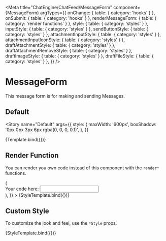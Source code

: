 
<Meta
  title="ChatEngine/ChatFeed/MessageForm"
  component={MessageForm}
  argTypes={{
    onChange: { table: { category: 'hooks' } },
    onSubmit: { table: { category: 'hooks' } },
    renderMessageForm: { table: { category: 'render functions' } },
    style: { table: { category: 'styles' } },
    inputStyle: { table: { category: 'styles' } },
    sendButtonStyle: { table: { category: 'styles' } },
    attachmentInputStyle: { table: { category: 'styles' } },
    attachmentInputIconStyle: { table: { category: 'styles' } },
    draftAttachmentStyle: { table: { category: 'styles' } },
    draftAttachmentRemoveStyle: { table: { category: 'styles' } },
    draftImageStyle: { table: { category: 'styles' } },
    draftFileStyle: { table: { category: 'styles' } },
  }}
/>


# MessageForm

This message form is for making and sending Messages.

## Default

<Story
  name="Default"
  args={{
    style: {
      maxWidth: '600px',
      boxShadow: '0px 0px 3px 6px rgba(0, 0, 0, 0.1)',
    },
  }}
>
  {Template.bind({})}
</Story>

<ArgsTable story="Default" />

## Render Function

You can render you own code instead of this component with the `render*` functions.

<Canvas>
  <Story
    name="Render Function"
    args={{
      style: {
        maxWidth: '600px',
        border: '2px solid red',
      },
      renderMessageForm: () => (
        <div>
          Your code here: <input />
        </div>
      ),
    }}
  >
    {StyleTemplate.bind({})}
  </Story>
</Canvas>

## Custom Style

To customize the look and feel, use the `*Style` props.


<Canvas>
  <Story
    name="Custom Style"
    args={{
      style: {
        maxWidth: '600px',
        border: '2px solid red',
      },
      inputStyle: { border: '2px solid green' },
      sendButtonStyle: { border: '2px solid blue' },
      draftAttachmentStyle: { border: '2px solid orange' },
      draftAttachmentRemoveStyle: { border: '2px solid purple' },
      attachmentInputStyle: { border: '2px solid yellow', padding: '6px 8px' },
      attachmentInputIconStyle: { border: '2px solid black' },
      draftImageStyle: { border: '2px solid grey' },
      draftFileStyle: { border: '2px solid pink' },
    }}
  >
    {StyleTemplate.bind({})}
  </Story>
</Canvas>
